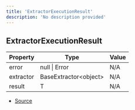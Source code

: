 ```yaml
---
title: 'ExtractorExecutionResult'
description: 'No description provided'
---
```


## ExtractorExecutionResult

| Property  | Type                   | Value |
| --------- | ---------------------- | ----- |
| error     | null \| Error          | N/A   |
| extractor | BaseExtractor\<object> | N/A   |
| result    | T                      | N/A   |

- [Source](https://github.com/androz2091/discord-player/blob/ce04b3f4c6671029ce4d4aa9090e56ac7e7f5666/packages/discord-player/src/extractors/ExtractorExecutionContext.ts#L325)
